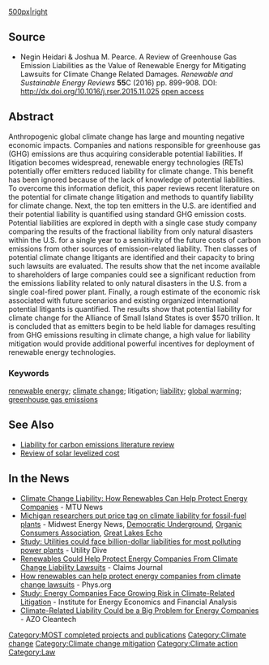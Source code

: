 {{MOST}}
{{Pearce-pubs}}

[[image:Co2liab.png|500px|right]]

==Source==
* Negin Heidari & Joshua M. Pearce. A Review of Greenhouse Gas Emission Liabilities as the Value of Renewable Energy for Mitigating Lawsuits for Climate Change Related Damages. ''Renewable and Sustainable Energy Reviews'' '''55'''C (2016) pp. 899-908. DOI: http://dx.doi.org/10.1016/j.rser.2015.11.025 [https://www.academia.edu/19418589/A_Review_of_Greenhouse_Gas_Emission_Liabilities_as_the_Value_of_Renewable_Energy_for_Mitigating_Lawsuits_for_Climate_Change_Related_Damages open access]

==Abstract==

Anthropogenic global climate change has large and mounting negative economic impacts. Companies and nations responsible for greenhouse gas (GHG) emissions are thus acquiring considerable potential liabilities. If litigation becomes widespread, renewable energy technologies (RETs) potentially offer emitters reduced liability for climate change. This benefit has been ignored because of the lack of knowledge of potential liabilities. To overcome this information deficit, this paper reviews recent literature on the potential for climate change litigation and methods to quantify liability for climate change.  Next, the top ten emitters in the U.S. are identified and their potential liability is quantified using standard GHG emission costs. Potential liabilities are explored in depth with a single case study company comparing the results of the fractional liability from only natural disasters within the U.S. for a single year to a sensitivity of the future costs of carbon emissions from other sources of emission-related liability. Then classes of potential climate change litigants are identified and their capacity to bring such lawsuits are evaluated. The results show that the net income available to shareholders of large companies could see a significant reduction from the emissions liability related to only natural disasters in the U.S. from a single coal-fired power plant. Finally, a rough estimate of the economic risk associated with future scenarios and existing organized international potential litigants is quantified. The results show that potential liability for climate change for the Alliance of Small Island States is over $570 trillion. It is concluded that as emitters begin to be held liable for damages resulting from GHG emissions resulting in climate change, a high value for liability mitigation would provide additional powerful incentives for deployment of renewable energy technologies.

===Keywords===
[[renewable energy]]; [[climate change]]; litigation; [[liability]]; [[global warming]]; [[greenhouse gas emissions]]

==See Also==
* [[Liability for carbon emissions literature review]]
* [[Review of solar levelized cost]]

==In the News==
* [http://www.mtu.edu/news/stories/2015/december/climate-change-liability-how-renewables-can-help-protect-energy-companies.html Climate Change Liability: How Renewables Can Help Protect Energy Companies] - MTU News
* [http://midwestenergynews.com/2016/01/14/michigan-researchers-put-price-tag-on-climate-liability-for-fossil-fuel-plants/ Michigan researchers put price tag on climate liability for fossil-fuel plants] - Midwest Energy News, [http://www.democraticunderground.com/112795891 Democratic Underground], [https://www.organicconsumers.org/news/michigan-researchers-put-price-tag-climate-liability-fossil-fuel-plants Organic Consumers Association], [http://greatlakesecho.org/2016/01/21/michigan-researchers-put-price-tag-on-climate-liability-for-fossil-fuel-plants/ Great Lakes Echo]
* [http://www.utilitydive.com/news/study-utilities-could-face-billion-dollar-liabilities-for-most-polluting-p/412198/ Study: Utilities could face billion-dollar liabilities for most polluting power plants ] - Utility Dive
* [http://www.claimsjournal.com/news/international/2015/12/11/267560.htm Renewables Could Help Protect Energy Companies From Climate Change Liability Lawsuits] - Claims Journal
* [http://phys.org/news/2015-12-renewables-energy-companies-climate-lawsuits.html How renewables can help protect energy companies from climate change lawsuits] - Phys.org
* [http://ieefa.org/study-energy-companies-face-growing-risk-in-climate-related-litigation/ Study: Energy Companies Face Growing Risk in Climate-Related Litigation] - Institute for Energy Economics and Financial Analysis
* [http://www.azocleantech.com/news.aspx?newsID=22842 Climate-Related Liability Could be a Big Problem for Energy Companies] - AZO Cleantech

[[Category:MOST completed projects and publications]]
[[Category:Climate change]]
[[Category:Climate change mitigation]]
[[Category:Climate action]]
[[Category:Law]]